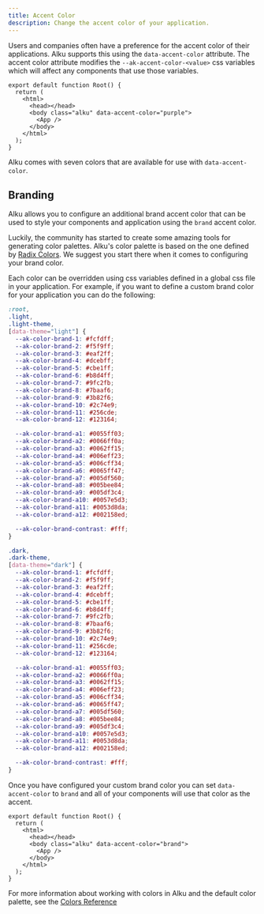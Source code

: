 ```yaml
---
title: Accent Color
description: Change the accent color of your application.
---
```



Users and companies often have a preference for the accent color of their applications. Alku supports this using the `data-accent-color` attribute. The accent color attribute modifies the `--ak-accent-color-<value>` css variables which will affect any components that use those variables.

```tsx title="root.tsx" ins="class="alku"" ins="data-accent-color="purple""
export default function Root() {
  return (
    <html>
      <head></head>
      <body class="alku" data-accent-color="purple">
        <App />
      </body>
    </html>
  );
}
```

Alku comes with seven colors that are available for use with `data-accent-color`.

<AccentColorDemo />

## Branding

Alku allows you to configure an additional brand accent color that can be used to style your components and application using the `brand` accent color.

Luckily, the community has started to create some amazing tools for generating color palettes. Alku's color palette is based on the one defined by [Radix Colors](https://www.radix-ui.com/colors/custom). We suggest you start there when it comes to configuring your brand color.

Each color can be overridden using css variables defined in a global css file in your application. For example, if you want to define a custom brand color for your application you can do the following:

```css title="global.css"
:root,
.light,
.light-theme,
[data-theme="light"] {
  --ak-color-brand-1: #fcfdff;
  --ak-color-brand-2: #f5f9ff;
  --ak-color-brand-3: #eaf2ff;
  --ak-color-brand-4: #dcebff;
  --ak-color-brand-5: #cbe1ff;
  --ak-color-brand-6: #b8d4ff;
  --ak-color-brand-7: #9fc2fb;
  --ak-color-brand-8: #7baaf6;
  --ak-color-brand-9: #3b82f6;
  --ak-color-brand-10: #2c74e9;
  --ak-color-brand-11: #256cde;
  --ak-color-brand-12: #123164;

  --ak-color-brand-a1: #0055ff03;
  --ak-color-brand-a2: #0066ff0a;
  --ak-color-brand-a3: #0062ff15;
  --ak-color-brand-a4: #006eff23;
  --ak-color-brand-a5: #006cff34;
  --ak-color-brand-a6: #0065ff47;
  --ak-color-brand-a7: #005df560;
  --ak-color-brand-a8: #005bee84;
  --ak-color-brand-a9: #005df3c4;
  --ak-color-brand-a10: #0057e5d3;
  --ak-color-brand-a11: #0053d8da;
  --ak-color-brand-a12: #002158ed;

  --ak-color-brand-contrast: #fff;
}

.dark,
.dark-theme,
[data-theme="dark"] {
  --ak-color-brand-1: #fcfdff;
  --ak-color-brand-2: #f5f9ff;
  --ak-color-brand-3: #eaf2ff;
  --ak-color-brand-4: #dcebff;
  --ak-color-brand-5: #cbe1ff;
  --ak-color-brand-6: #b8d4ff;
  --ak-color-brand-7: #9fc2fb;
  --ak-color-brand-8: #7baaf6;
  --ak-color-brand-9: #3b82f6;
  --ak-color-brand-10: #2c74e9;
  --ak-color-brand-11: #256cde;
  --ak-color-brand-12: #123164;

  --ak-color-brand-a1: #0055ff03;
  --ak-color-brand-a2: #0066ff0a;
  --ak-color-brand-a3: #0062ff15;
  --ak-color-brand-a4: #006eff23;
  --ak-color-brand-a5: #006cff34;
  --ak-color-brand-a6: #0065ff47;
  --ak-color-brand-a7: #005df560;
  --ak-color-brand-a8: #005bee84;
  --ak-color-brand-a9: #005df3c4;
  --ak-color-brand-a10: #0057e5d3;
  --ak-color-brand-a11: #0053d8da;
  --ak-color-brand-a12: #002158ed;

  --ak-color-brand-contrast: #fff;
}
```

Once you have configured your custom brand color you can set `data-accent-color` to `brand` and all of your components will use that color as the accent.

```tsx title="root.tsx" ins="data-accent-color="brand""
export default function Root() {
  return (
    <html>
      <head></head>
      <body class="alku" data-accent-color="brand">
        <App />
      </body>
    </html>
  );
}
```

For more information about working with colors in Alku and the default color palette, see the [Colors Reference](/reference/colors)
